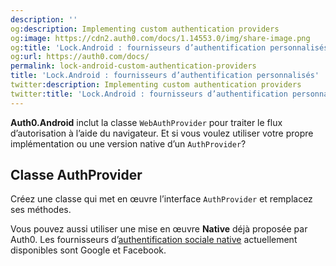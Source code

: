 ```yaml
---
description: ''
og:description: Implementing custom authentication providers
og:image: https://cdn2.auth0.com/docs/1.14553.0/img/share-image.png
og:title: 'Lock.Android : fournisseurs d’authentification personnalisés'
og:url: https://auth0.com/docs/
permalink: lock-android-custom-authentication-providers
title: 'Lock.Android : fournisseurs d’authentification personnalisés'
twitter:description: Implementing custom authentication providers
twitter:title: 'Lock.Android : fournisseurs d’authentification personnalisés'
---
```


**Auth0.Android** inclut la classe `WebAuthProvider` pour traiter le flux d’autorisation à l’aide du navigateur. Et si vous voulez utiliser votre propre implémentation ou une version native d’un `AuthProvider`?

## Classe AuthProvider

Créez une classe qui met en œuvre l’interface `AuthProvider` et remplacez ses méthodes.

Vous pouvez aussi utiliser une mise en œuvre **Native** déjà proposée par Auth0. Les fournisseurs d’[authentification sociale native](/libraries/lock-android/lock-android-native-social-authentication) actuellement disponibles sont Google et Facebook.